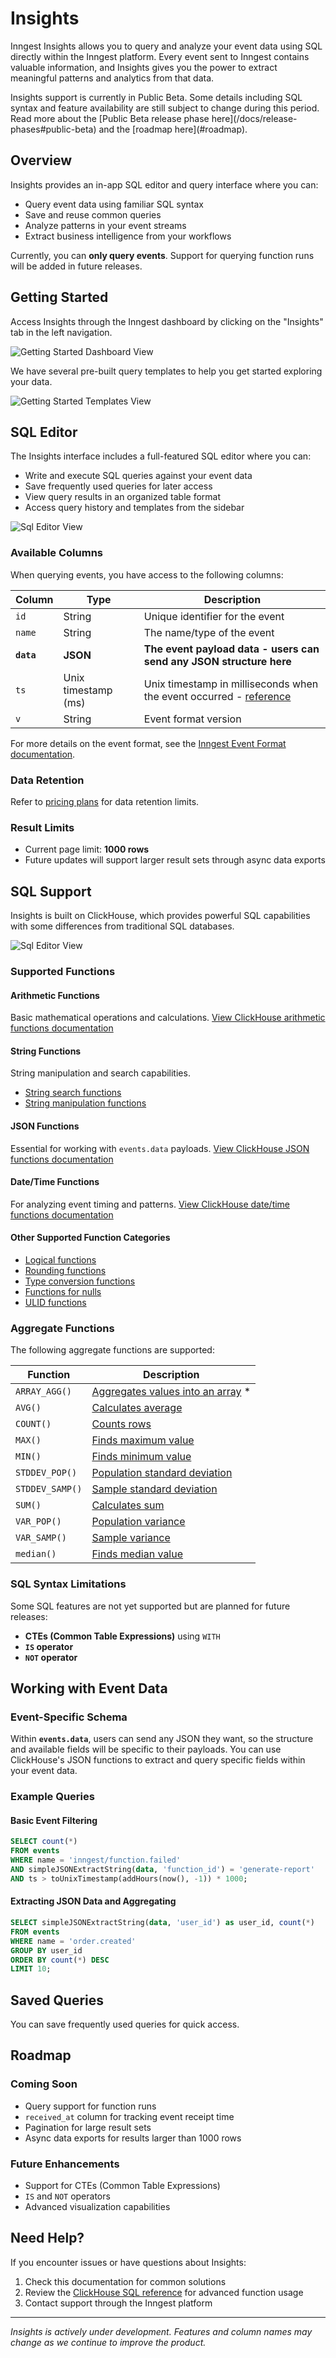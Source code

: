 

# Insights

Inngest Insights allows you to query and analyze your event data using SQL directly within the Inngest platform. Every event sent to Inngest contains valuable information, and Insights gives you the power to extract meaningful patterns and analytics from that data.

<Info>
  Insights support is currently in Public Beta. Some details including SQL syntax and feature availability are still subject to change during this period. Read more about the [Public Beta release phase here](/docs/release-phases#public-beta) and the [roadmap here](#roadmap).
</Info>

## Overview

Insights provides an in-app SQL editor and query interface where you can:
- Query event data using familiar SQL syntax
- Save and reuse common queries
- Analyze patterns in your event streams
- Extract business intelligence from your workflows

Currently, you can **only query events**. Support for querying function runs will be added in future releases.

## Getting Started

Access Insights through the Inngest dashboard by clicking on the "Insights" tab in the left navigation. 

![Getting Started Dashboard View](/assets/docs/platform/monitor/insights/insights_dashboard_view.png)

We have several pre-built query templates to help you get started exploring your data.

![Getting Started Templates View](/assets/docs/platform/monitor/insights/insights_template_view.png)

## SQL Editor

The Insights interface includes a full-featured SQL editor where you can:

- Write and execute SQL queries against your event data
- Save frequently used queries for later access
- View query results in an organized table format
- Access query history and templates from the sidebar

![Sql Editor View](/assets/docs/platform/monitor/insights/insights_sql_editor.png)

### Available Columns

When querying events, you have access to the following columns:

| Column | Type | Description |
|--------|------|-------------|
| `id` | String | Unique identifier for the event |
| `name` | String | The name/type of the event |
| **`data`** | **JSON** | **The event payload data - users can send any JSON structure here** |
| `ts` | Unix timestamp (ms) | Unix timestamp in milliseconds when the event occurred - [reference](https://www.unixtimestamp.com/) |
| `v` | String | Event format version |

For more details on the event format, see the [Inngest Event Format documentation](https://www.inngest.com/docs/features/events-triggers/event-format).

### Data Retention

Refer to [pricing plans](/pricing) for data retention limits.

### Result Limits

- Current page limit: **1000 rows**
- Future updates will support larger result sets through async data exports

## SQL Support

Insights is built on ClickHouse, which provides powerful SQL capabilities with some differences from traditional SQL databases.

![Sql Editor View](/assets/docs/platform/monitor/insights/insights_query_results.png)

### Supported Functions

#### Arithmetic Functions
Basic mathematical operations and calculations.
[View ClickHouse arithmetic functions documentation](https://clickhouse.com/docs/sql-reference/functions/arithmetic-functions)

#### String Functions
String manipulation and search capabilities.
- [String search functions](https://clickhouse.com/docs/sql-reference/functions/string-search-functions)
- [String manipulation functions](https://clickhouse.com/docs/sql-reference/functions/string-functions)

#### JSON Functions
Essential for working with `events.data` payloads.
[View ClickHouse JSON functions documentation](https://clickhouse.com/docs/sql-reference/functions/json-functions)

#### Date/Time Functions
For analyzing event timing and patterns.
[View ClickHouse date/time functions documentation](https://clickhouse.com/docs/sql-reference/functions/date-time-functions)

#### Other Supported Function Categories
- [Logical functions](https://clickhouse.com/docs/sql-reference/functions/logical-functions)
- [Rounding functions](https://clickhouse.com/docs/sql-reference/functions/rounding-functions)
- [Type conversion functions](https://clickhouse.com/docs/sql-reference/functions/type-conversion-functions)
- [Functions for nulls](https://clickhouse.com/docs/sql-reference/functions/functions-for-nulls)
- [ULID functions](https://clickhouse.com/docs/sql-reference/functions/ulid-functions)

### Aggregate Functions

The following aggregate functions are supported:

| Function | Description |
|----------|-------------|
| `ARRAY_AGG()` | [Aggregates values into an array](https://clickhouse.com/docs/sql-reference/aggregate-functions/reference/grouparray)  * |
| `AVG()` | [Calculates average](https://clickhouse.com/docs/sql-reference/aggregate-functions/reference/avg) |
| `COUNT()` | [Counts rows](https://clickhouse.com/docs/sql-reference/aggregate-functions/reference/count) |
| `MAX()` | [Finds maximum value](https://clickhouse.com/docs/sql-reference/aggregate-functions/reference/max) |
| `MIN()` | [Finds minimum value](https://clickhouse.com/docs/sql-reference/aggregate-functions/reference/min) |
| `STDDEV_POP()` | [Population standard deviation](https://clickhouse.com/docs/sql-reference/aggregate-functions/reference/stddevpop) |
| `STDDEV_SAMP()` | [Sample standard deviation](https://clickhouse.com/docs/sql-reference/aggregate-functions/reference/stddevsamp) |
| `SUM()` | [Calculates sum](https://clickhouse.com/docs/sql-reference/aggregate-functions/reference/sum) |
| `VAR_POP()` | [Population variance](https://clickhouse.com/docs/en/sql-reference/aggregate-functions/reference/varPop) |
| `VAR_SAMP()` | [Sample variance](https://clickhouse.com/docs/sql-reference/aggregate-functions/reference/varSamp) |
| `median()` | [Finds median value](https://clickhouse.com/docs/sql-reference/aggregate-functions/reference/median) |



### SQL Syntax Limitations

Some SQL features are not yet supported but are planned for future releases:

- **CTEs (Common Table Expressions)** using `WITH`
- **`IS` operator**
- **`NOT` operator**


## Working with Event Data

### Event-Specific Schema

Within **`events.data`**, users can send any JSON they want, so the structure and available fields will be specific to their payloads. You can use ClickHouse's JSON functions to extract and query specific fields within your event data.

### Example Queries

#### Basic Event Filtering
```sql
SELECT count(*)
FROM events
WHERE name = 'inngest/function.failed'
AND simpleJSONExtractString(data, 'function_id') = 'generate-report'
AND ts > toUnixTimestamp(addHours(now(), -1)) * 1000;
```

#### Extracting JSON Data and Aggregating
```sql
SELECT simpleJSONExtractString(data, 'user_id') as user_id, count(*) 
FROM events
WHERE name = 'order.created'
GROUP BY user_id
ORDER BY count(*) DESC
LIMIT 10;
```

## Saved Queries

You can save frequently used queries for quick access.

## Roadmap

### Coming Soon
- Query support for function runs
- `received_at` column for tracking event receipt time
- Pagination for large result sets
- Async data exports for results larger than 1000 rows

### Future Enhancements
- Support for CTEs (Common Table Expressions)
- `IS` and `NOT` operators
- Advanced visualization capabilities

## Need Help?

If you encounter issues or have questions about Insights:
1. Check this documentation for common solutions
2. Review the [ClickHouse SQL reference](https://clickhouse.com/docs/sql-reference/) for advanced function usage
3. Contact support through the Inngest platform

---

*Insights is actively under development. Features and column names may change as we continue to improve the product.*